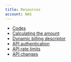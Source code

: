 ```yaml
---
title: Resources
account: NAS
---
```


- [Codes](/resources/codes)
- [Calculating the amount](/resources/calculating-the-amount)
- [Dynamic billing descriptor](/resources/dynamic-billing-descriptor)
- [API authentication](/resources/api-authentication)
- [API rate limits](/resources/api-rate-limits)
- [API changes](/resources/api-changes)
